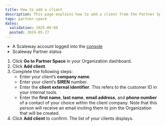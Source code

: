 ```yaml
---
title: How to add a client
description: This page explains how to add a client from the Partner Space.
tags: partner-space
dates:
  validation: 2025-06-09
  posted: 2024-05-27
---
```



<Requirements />

- A Scaleway account logged into the [console](https://console.scaleway.com)
- Scaleway Partner status

1. Click **Go to Partner Space** in your Organization dashboard.
2. Click **Add client**.
3. Complete the following steps:
    - Enter your client’s **company name**.
    - Enter your client’s **SIREN** number.
    - Enter the **client external identifier**. This refers to the customer ID in your internal tools.
    - Enter the **first name**, **last name**, **email address**, and **phone number** of a contact of your choice within the client company. Note that this person will receive an email inviting them to join the Organization that will be created.
4. Click **Add client** to confirm. The list of your clients displays.